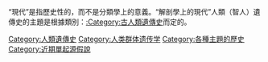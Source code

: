 “現代”是指歷史性的，而不是分類學上的意義。“解剖學上的現代”人類（智人）遺傳史的主題是根據類別：[[:Category:古人類遺傳史|:Category:古人類遺傳史]]而定的。

[[Category:人類遺傳史|Category:人類遺傳史]]
[[Category:人类群体遗传学|Category:人类群体遗传学]]
[[Category:各種主題的歷史|Category:各種主題的歷史]]
[[Category:近期單起源假說|Category:近期單起源假說]]